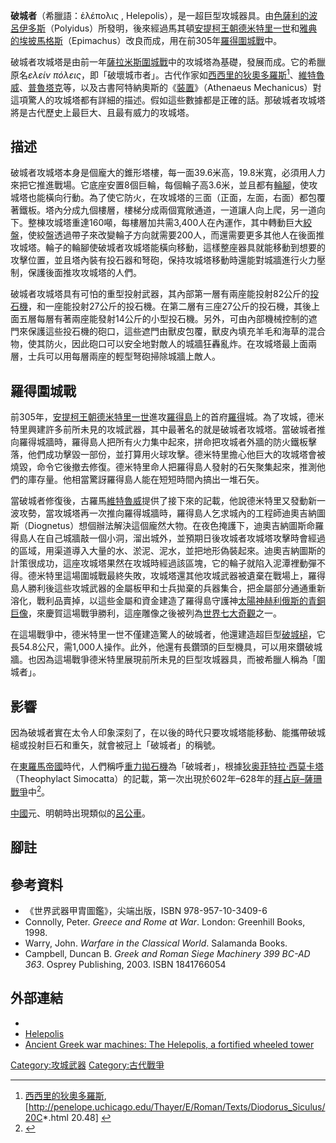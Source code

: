 {{Infobox weapon
|is_vehicle=yes
|名稱= 破城者攻城塔 
|圖片=[[File:Helepolis.png|300px]]
|照片說明=類似破城者攻城塔的重建圖，顯示投石機、樓梯和一些構造。
|類型= [[攻城器具|攻城器具]]
|服役= 前305年
|退役= 前304年
|產地= [[馬其頓王國|馬其頓王國]]
|設計= [[色薩利的波呂伊多斯|色薩利的波呂伊多斯]]
|生產= [[德米特里一世_(馬其頓)|德米特里一世]]軍隊
|產量= 
|造價= 
|用戶= 
|乘員= 3,400人<ref name="Livy 34.25">《世界武器甲胄圖鑑》p.53</ref>
|長度= 
|闊度= {{convert|65|ft|m|abbr=on}}<ref name="Livy 34.25"/>
|高度= {{convert|130|ft|m|abbr=on}}
|重量= 160噸
|引擎= 
|引擎馬力= 
|馬力/重量= 
|懸掛= 
|平地時速= 
|行動= 
|裝甲= 鐵板
|主要= 2x {{convert|180|lb|kg|abbr=on}}投石機<br/> 4x {{convert|60|lb|kg|abbr=on}}投石機<br /> 10x {{convert|30|lb|kg|abbr=on}}投石機
|次要= 4x 輕型弩砲
}}

'''破城者'''（希臘語：ἑλέπολις , Helepolis），是一超巨型攻城器具。由[[色薩利的波呂伊多斯|色薩利的波呂伊多斯]]（Polyidus）所發明，後來經過馬其頓[[安提柯王朝|安提柯王朝]][[德米特里一世_(馬其頓)|德米特里一世]]和[[雅典的埃披馬格斯|雅典的埃披馬格斯]]（Epimachus）改良而成，用在前305年[[羅得圍城戰|羅得圍城戰]]中。

破城者攻城塔是由前一年[[薩拉米斯戰役_(前306年)|薩拉米斯圍城戰]]中的攻城塔為基礎，發展而成。它的希臘原名''ελείν πόλεις''，即「破壞城市者」。古代作家如[[西西里的狄奧多羅斯|西西里的狄奧多羅斯]]<ref>[[西西里的狄奧多羅斯|西西里的狄奧多羅斯]], 
[http://penelope.uchicago.edu/Thayer/E/Roman/Texts/Diodorus_Siculus/20C*.html  20.48] {{WebCite|url=https://www.webcitation.org/query?url=http%3A%2F%2Fpenelope.uchicago.edu%2FThayer%2FE%2FRoman%2FTexts%2FDiodorus_Siculus%2F20C%2A.html%2348&date=2012-11-10 |date=20121110000000 |dateformat=iso }}</ref>、[[維特魯威|維特魯威]]、[[普魯塔克|普魯塔克]]等，以及古書阿特納奧斯的《[[塞琉西亞的阿特納奧斯|裝置]]》（Athenaeus Mechanicus）對這項驚人的攻城塔都有詳細的描述。假如這些數據都是正確的話。那破城者攻城塔將是古代歷史上最巨大、且最有威力的攻城塔。

==描述==
破城者攻城塔本身是個龐大的錐形塔樓，每一面39.6米高，19.8米寬，必須用人力來把它推進戰場。它底座安置8個巨輪，每個輪子高3.6米，並且都有[[輪腳|輪腳]]，使攻城塔也能橫向行動。為了使它防火，在攻城塔的三面（正面，左面，右面）都包覆著鐵板。塔內分成九個樓層，樓梯分成兩個寬敞通道，一道讓人向上爬，另一道向下。整棟攻城塔重達160噸，每樓層加共需3,400人在內運作，其中轉動巨大[[絞盤|絞盤]]，使絞盤透過帶子來改變輪子方向就需要200人，而還需要更多其他人在後面推攻城塔。輪子的輪腳使破城者攻城塔能橫向移動，這樣整座器具就能移動到想要的攻擊位置，並且塔內裝有投石器和弩砲，保持攻城塔移動時還能對城牆進行火力壓制，保護後面推攻攻城塔的人們。

破城者攻城塔具有可怕的重型投射武器，其內部第一層有兩座能投射82公斤的[[投石機|投石機]]，和一座能投射27公斤的投石機。在第二層有三座27公斤的投石機，其後上面五層每層有著兩座能發射14公斤的小型投石機。另外，可由內部機械控制的遮門來保護這些投石機的砲口，這些遮門由獸皮包覆，獸皮內填充羊毛和海草的混合物，使其防火，因此砲口可以安全地對敵人的城牆狂轟亂炸。在攻城塔最上面兩層，士兵可以用每層兩座的輕型弩砲掃除城牆上敵人。

==羅得圍城戰==
前305年，[[安提柯王朝|安提柯王朝]][[德米特里一世_(馬其頓)|德米特里一世]]進攻[[羅得島|羅得島]]上的首府[[羅得市|羅得]]城。為了攻城，德米特里興建許多前所未見的攻城武器，其中最著名的就是破城者攻城塔。當破城者推向羅得城牆時，羅得島人把所有火力集中起來，拼命把攻城者外牆的防火鐵板擊落，他們成功擊毀一部份，並打算用火球攻擊。德米特里擔心他巨大的攻城塔會被燒毀，命令它後撤去修復。德米特里命人把羅得島人發射的石矢聚集起來，推測他們的庫存量。他相當驚訝羅得島人能在短短時間內搞出一堆石矢。

當破城者修復後，古羅馬[[維特魯威|維特魯威]]提供了接下來的記載，他說德米特里又發動新一波攻勢，當攻城塔再一次推向羅得城牆時，羅得島人乞求城內的工程師迪奧吉納圖斯（Diognetus）想個辦法解決這個龐然大物。在夜色掩護下，迪奧吉納圖斯命羅得島人在自己城牆敲一個小洞，溜出城外，並預期日後攻城者攻城塔攻擊時會經過的區域，用渠道導入大量的水、淤泥、泥水，並把地形偽裝起來。迪奧吉納圖斯的計策很成功，這座攻城塔果然在攻城時經過該區塊，它的輪子就陷入泥潭裡動彈不得。德米特里這場圍城戰最終失敗，攻城塔還其他攻城武器被遺棄在戰場上，羅得島人勝利後這些攻城武器的金屬板甲和士兵拋棄的兵器集合，把金屬部分通通重新溶化，戰利品賣掉，以這些金屬和資金建造了羅得島守護神[[羅得島太陽神銅像|太陽神赫利俄斯的青銅巨像]]，來慶賀這場戰爭勝利，這座雕像之後被列為[[古代世界七大奇蹟|世界七大奇觀]]之一。

在這場戰爭中，德米特里一世不僅建造驚人的破城者，他還建造超巨型[[破城槌|破城槌]]，它長54.8公尺，需1,000人操作。此外，他還有長鑽頭的巨型機具，可以用來鑽破城牆。也因為這場戰爭德米特里展現前所未見的巨型攻城器具，而被希臘人稱為「圍城者」。

==影響==
因為破城者實在太令人印象深刻了，在以後的時代只要攻城塔能移動、能攜帶破城槌或投射巨石和重矢，就會被冠上「破城者」的稱號。

在[[東羅馬帝國|東羅馬帝國]]時代，人們稱呼[[重力拋石機|重力拋石機]]為「破城者」，根據[[狄奥菲特拉·西莫卡塔|狄奥菲特拉·西莫卡塔]]（Theophylact Simocatta）的記載，第一次出現於602年–628年的[[拜占庭–薩珊戰爭_(602年–628年)|拜占庭–薩珊戰爭]]中<ref>{{Harvnb|Dennis|1998|pp=103–104}}</ref>。

[[中國|中國]]元、明朝時出現類似的[[呂公車|呂公車]]。

==腳註==
{{reflist}}

==參考資料==
*《世界武器甲胄圖鑑》，尖端出版，ISBN 978-957-10-3409-6
*Connolly, Peter. ''Greece and Rome at War''. London: Greenhill Books, 1998.
*Warry, John. ''Warfare in the Classical World''. Salamanda Books.
*Campbell, Duncan B. ''Greek and Roman Siege Machinery 399 BC-AD 363''. Osprey Publishing, 2003. ISBN 1841766054

==外部連結==
*{{cite web|url=http://www.deremilitari.org/resources/pdfs/dennis2.pdf|title=Byzantine Heavy Artillery: The Helepolis|last=Dennis|first=George T.|date=1998|work=Greek, Roman and Byzantine Studies v.39|accessdate=2009-10-02|format=PDF|archive-date=2011-08-05|archive-url=https://web.archive.org/web/20110805093618/http://www.deremilitari.org/resources/pdfs/dennis2.pdf|dead-url=no}}
*[http://penelope.uchicago.edu/Thayer/E/Roman/Texts/secondary/SMIGRA*/Helepolis.html Helepolis] 
*[https://web.archive.org/web/20091020082612/http://www.mlahanas.de/Greeks/war/Helepolis.htm Ancient Greek war machines: The Helepolis, a fortified wheeled tower]

[[Category:攻城武器|Category:攻城武器]]
[[Category:古代戰爭|Category:古代戰爭]]